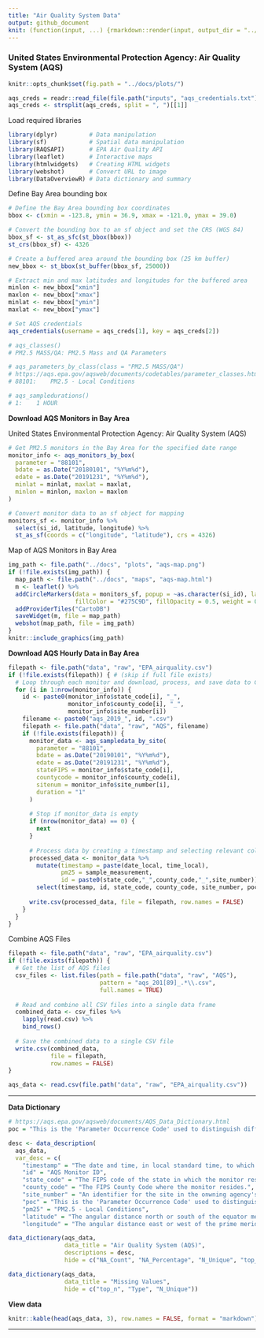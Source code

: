 ```yaml
---
title: "Air Quality System Data"
output: github_document
knit: (function(input, ...) {rmarkdown::render(input, output_dir = "../docs", )})
---
```


### United States Environmental Protection Agency: Air Quality System (AQS)

```r
knitr::opts_chunk$set(fig.path = "../docs/plots/")

aqs_creds = readr::read_file(file.path("inputs", "aqs_credentials.txt"))
aqs_creds <- strsplit(aqs_creds, split = ", ")[[1]]
```

Load required libraries

```r
library(dplyr)         # Data manipulation
library(sf)            # Spatial data manipulation
library(RAQSAPI)       # EPA Air Quality API
library(leaflet)       # Interactive maps
library(htmlwidgets)   # Creating HTML widgets
library(webshot)       # Convert URL to image
library(DataOverviewR) # Data dictionary and summary
```

Define Bay Area bounding box

```r
# Define the Bay Area bounding box coordinates
bbox <- c(xmin = -123.8, ymin = 36.9, xmax = -121.0, ymax = 39.0)

# Convert the bounding box to an sf object and set the CRS (WGS 84)
bbox_sf <- st_as_sfc(st_bbox(bbox))
st_crs(bbox_sf) <- 4326

# Create a buffered area around the bounding box (25 km buffer)
new_bbox <- st_bbox(st_buffer(bbox_sf, 25000))

# Extract min and max latitudes and longitudes for the buffered area
minlon <- new_bbox["xmin"]
maxlon <- new_bbox["xmax"]
minlat <- new_bbox["ymin"]
maxlat <- new_bbox["ymax"]
```

```r
# Set AQS credentials
aqs_credentials(username = aqs_creds[1], key = aqs_creds[2])

# aqs_classes()
# PM2.5 MASS/QA: PM2.5 Mass and QA Parameters	

# aqs_parameters_by_class(class = "PM2.5 MASS/QA")
# https://aqs.epa.gov/aqsweb/documents/codetables/parameter_classes.html
# 88101:	PM2.5 - Local Conditions

# aqs_sampledurations()
# 1:	1 HOUR
```

**Download AQS Monitors in Bay Area**

United States Environmental Protection Agency: Air Quality System (AQS)

```r
# Get PM2.5 monitors in the Bay Area for the specified date range
monitor_info <- aqs_monitors_by_box(
  parameter = "88101",
  bdate = as.Date("20180101", "%Y%m%d"),
  edate = as.Date("20191231", "%Y%m%d"),
  minlat = minlat, maxlat = maxlat,
  minlon = minlon, maxlon = maxlon
)

# Convert monitor data to an sf object for mapping
monitors_sf <- monitor_info %>%
  select(si_id, latitude, longitude) %>%
  st_as_sf(coords = c("longitude", "latitude"), crs = 4326)
```

Map of AQS Monitors in Bay Area

```r
img_path <- file.path("../docs", "plots", "aqs-map.png")
if (!file.exists(img_path)) {
  map_path <- file.path("../docs", "maps", "aqs-map.html")
  m <- leaflet() %>%
  addCircleMarkers(data = monitors_sf, popup = ~as.character(si_id), label = ~as.character(si_id),
                   fillColor = "#275C9D", fillOpacity = 0.5, weight = 0, radius = 5) %>%
  addProviderTiles("CartoDB")
  saveWidget(m, file = map_path)
  webshot(map_path, file = img_path)
}
knitr::include_graphics(img_path)
```

**Download AQS Hourly Data in Bay Area**

```r
filepath <- file.path("data", "raw", "EPA_airquality.csv") 
if (!file.exists(filepath)) { # (skip if full file exists)
  # Loop through each monitor and download, process, and save data to CSV
  for (i in 1:nrow(monitor_info)) {
    id <- paste0(monitor_info$state_code[i], "_", 
                 monitor_info$county_code[i], "_", 
                 monitor_info$site_number[i])
    filename <- paste0("aqs_2019_", id, ".csv")
    filepath <- file.path("data", "raw", "AQS", filename)
    if (!file.exists(filepath)) {
      monitor_data <- aqs_sampledata_by_site(
        parameter = "88101",
        bdate = as.Date("20190101", "%Y%m%d"),
        edate = as.Date("20191231", "%Y%m%d"),
        stateFIPS = monitor_info$state_code[i],
        countycode = monitor_info$county_code[i],
        sitenum = monitor_info$site_number[i],
        duration = "1"
      )
      
      # Stop if monitor_data is empty
      if (nrow(monitor_data) == 0) {
        next
      }
      
      # Process data by creating a timestamp and selecting relevant columns
      processed_data <- monitor_data %>%
        mutate(timestamp = paste(date_local, time_local),
               pm25 = sample_measurement,
               id = paste0(state_code,"_",county_code,"_",site_number)) %>%
        select(timestamp, id, state_code, county_code, site_number, poc, pm25, latitude, longitude)
      
      write.csv(processed_data, file = filepath, row.names = FALSE)
    }
  }
}
```

Combine AQS Files

```r
filepath <- file.path("data", "raw", "EPA_airquality.csv")
if (!file.exists(filepath)) {
  # Get the list of AQS files
  csv_files <- list.files(path = file.path("data", "raw", "AQS"), 
                          pattern = "aqs_201[89]_.*\\.csv", 
                          full.names = TRUE)
  
  # Read and combine all CSV files into a single data frame
  combined_data <- csv_files %>%
    lapply(read.csv) %>%
    bind_rows()
  
  # Save the combined data to a single CSV file
  write.csv(combined_data, 
            file = filepath, 
            row.names = FALSE)
}
```

```r
aqs_data <- read.csv(file.path("data", "raw", "EPA_airquality.csv"))
```

---

**Data Dictionary**

```r
# https://aqs.epa.gov/aqsweb/documents/AQS_Data_Dictionary.html
poc = "This is the 'Parameter Occurrence Code' used to distinguish different instruments that measure the same parameter at the same site. There is no meaning to the POC (e.g. POC 1 does not indicate the primary monitor). For example, the first monitor established to measure carbon monoxide (CO) at a site could have a POC of 1. If an additional monitor were established at the same site to measure CO, that monitor could have a POC of 2. However, if a new instrument were installed to replace the original instrument used as the first monitor, that would be the same monitor and it would still have a POC of 1."

desc <- data_description(
  aqs_data,
  var_desc = c(
    "timestamp" = "The date and time, in local standard time, to which the NAAQS average calculation applies.",
    "id" = "AQS Monitor ID",
    "state_code" = "The FIPS code of the state in which the monitor resides.",
    "county_code" = "The FIPS County Code where the monitor resides.",
    "site_number" = "An identifier for the site in the onwning agency's (e.g., not US EPA) numbering scheme.",
    "poc" = "This is the 'Parameter Occurrence Code' used to distinguish different instruments that measure the same parameter at the same site.",
    "pm25" = "PM2.5 - Local Conditions",
    "latitude" = "The angular distance north or south of the equator measured in decimal degrees. North is positive.",
    "longitude" = "The angular distance east or west of the prime meridian measured in decimal degrees. East is positive, West is negative."))

data_dictionary(aqs_data, 
                data_title = "Air Quality System (AQS)", 
                descriptions = desc, 
                hide = c("NA_Count", "NA_Percentage", "N_Unique", "top_n"))
```

```r
data_dictionary(aqs_data, 
                data_title = "Missing Values",
                hide = c("top_n", "Type", "N_Unique"))
```

**View data**

```r
knitr::kable(head(aqs_data, 3), row.names = FALSE, format = "markdown")
```

---
